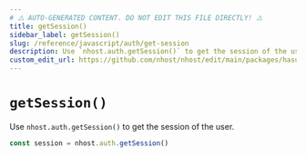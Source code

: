 ```yaml
---
# ⚠️ AUTO-GENERATED CONTENT. DO NOT EDIT THIS FILE DIRECTLY! ⚠️
title: getSession()
sidebar_label: getSession()
slug: /reference/javascript/auth/get-session
description: Use `nhost.auth.getSession()` to get the session of the user.
custom_edit_url: https://github.com/nhost/nhost/edit/main/packages/hasura-auth-js/src/hasura-auth-client.ts#L674
---
```


# `getSession()`

Use `nhost.auth.getSession()` to get the session of the user.

```ts
const session = nhost.auth.getSession()
```

